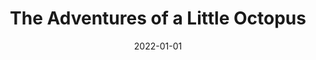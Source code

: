 ---
cover: "./adventures.PNG"
date: "2022-01-01"
title: "The Adventures of a Little Octopus"
defer: true
slug: "/little-octopus"
areas:
  -  .

---